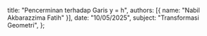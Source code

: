   title: "Pencerminan terhadap Garis y = h",
  authors: [{ name: "Nabil Akbarazzima Fatih" }],
  date: "10/05/2025",
  subject: "Transformasi Geometri",
};
